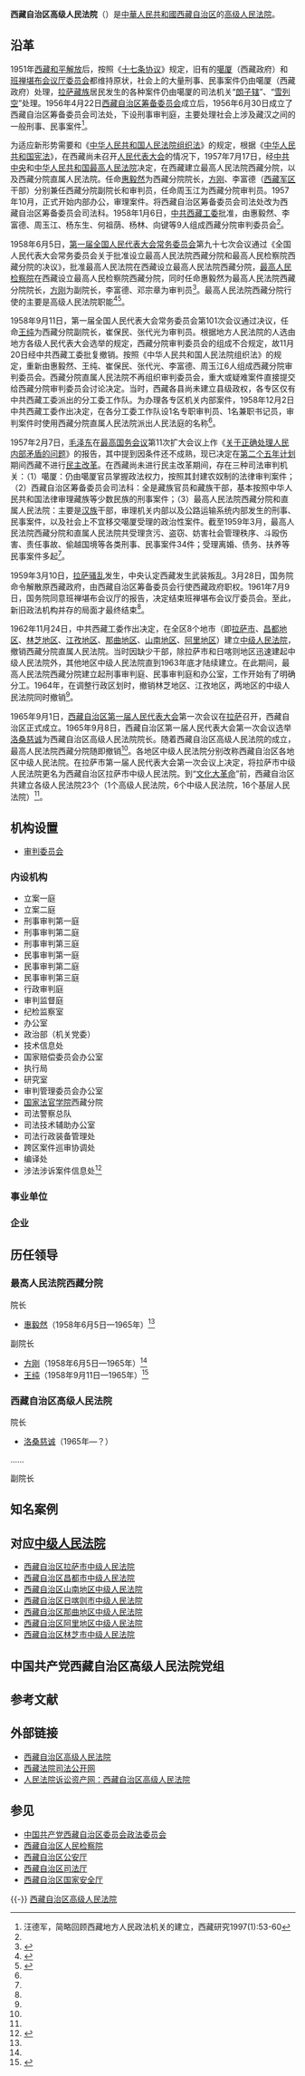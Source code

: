 {{Infobox PRCG
|机构名称=西藏自治区高级人民法院<br>{{lang|bo|བོད་རང་སྐྱོང་ལྗོངས་མཐོ་རིམ་མི་དམངས་ཁྲིམས་ཁང་།}}
|标志1=National Emblem of the People's Republic of China.svg
|职位1=院长
|人员1=[[索达|索达]]
|衔级1=[[二级大法官|二级大法官]]
|上诉法院=[[中华人民共和国最高人民法院|中华人民共和国最高人民法院]]
|业务上级机构=[[中华人民共和国最高人民法院|中华人民共和国最高人民法院]]
|组织上级机构=[[西藏自治区人民代表大会|西藏自治区人民代表大会]]<br>[[西藏自治区人民代表大会常务委员会|西藏自治区人民代表大会常务委员会]]
|中共上级=[[中国共产党西藏自治区委员会|中国共产党西藏自治区委员会]]
|中共本级 = 中国共产党西藏自治区高级人民法院党组
|机构类型=[[高级人民法院|高级人民法院]]
|行政级别=副省级
|授权法源=[[中华人民共和国宪法|中华人民共和国宪法]]
|组织法规=[[中华人民共和国人民法院组织法|中华人民共和国人民法院组织法]]
|地址1=[[西藏自治区|西藏自治区]][[拉萨市|拉萨市]][[城关区_(拉萨市)|城关区]]罗堆西路1号
|网站=西藏自治区高级人民法院
|网址=http://xzcourt.gov.cn/
|成立时间=1965年
|时期1=
|机构1=
|网址     =https://xzgy.chinacourt.gov.cn/index.shtml
}}

'''西藏自治区高级人民法院'''（{{bo|z=བོད་རང་སྐྱོང་ལྗོངས་མཐོ་རིམ་མི་དམངས་ཁྲིམས་ཁང་།}}）是[[中華人民共和國|中華人民共和國]][[西藏自治区|西藏自治区]]的[[高级人民法院|高级人民法院]]。

==沿革==
1951年[[西藏和平解放|西藏和平解放]]后，按照《[[十七条协议|十七条协议]]》规定，旧有的[[噶厦|噶厦]]（西藏政府）和[[班禅堪布会议厅委员会|班禅堪布会议厅委员会]]都维持原状，社会上的大量刑事、民事案件仍由噶厦（西藏政府）处理，[[拉萨|拉萨]][[藏族|藏族]]居民发生的各种案件仍由噶厦的司法机关“[[朗孜厦|朗子辖]]”、“[[雪列空|雪列空]]”处理。1956年4月22日[[西藏自治区筹备委员会|西藏自治区筹备委员会]]成立后，1956年6月30日成立了西藏自治区筹备委员会司法处，下设刑事审判庭，主要处理社会上涉及藏汉之间的一般刑事、民事案件<ref name=wang>汪德军，简略回顾西藏地方人民政法机关的建立，西藏研究1997(1):53-60</ref>。

为适应新形势需要和《[[中华人民共和国人民法院组织法|中华人民共和国人民法院组织法]]》的规定，根据《[[五四宪法|中华人民共和国宪法]]》，在西藏尚未召开[[人民代表大会|人民代表大会]]的情况下，1957年7月17日，经[[中共中央|中共中央]]和[[中华人民共和国最高人民法院|中华人民共和国最高人民法院]]决定，在西藏建立最高人民法院西藏分院，以及西藏分院直属人民法院。任命[[惠毅然|惠毅然]]为西藏分院院长，[[方刚|方刚]]、李富德（[[西藏军区|西藏军区]]干部）分别兼任西藏分院副院长和审判员，任命周玉江为西藏分院审判员。1957年10月，正式开始内部办公，审理案件。将西藏自治区筹备委员会司法处改为西藏自治区筹备委员会司法科。1958年1月6日，[[中共西藏工委|中共西藏工委]]批准，由惠毅然、李富德、周玉江、杨东生、何祖荫、杨林、向键等9人组成西藏分院审判委员会<ref name=wang/>。

1958年6月5日，[[第一届全国人民代表大会常务委员会|第一届全国人民代表大会常务委员会]]第九十七次会议通过《全国人民代表大会常务委员会关于批准设立最高人民法院西藏分院和最高人民检察院西藏分院的决议》，批准最高人民法院在西藏设立最高人民法院西藏分院，[[最高人民检察院|最高人民检察院]]在西藏设立最高人民检察院西藏分院，同时任命惠毅然为最高人民法院西藏分院院长，[[方刚|方刚]]为副院长，李富德、邓宗章为审判员<ref>{{Cite web  |url =http://www.npc.gov.cn/wxzl/gongbao/2000-12/10/content_5004341.htm  |title =全国人民代表大会常务委员会关于批准设立最高人民法院西藏分院和最高人民检察院西藏分院的决议  |author =  |date =2000-12-10  |publisher =中国人大网  |language =  |accessdate =  |quote =  |archive-date =2017-04-10  |archive-url =https://web.archive.org/web/20170410051737/http://www.npc.gov.cn/wxzl/gongbao/2000-12/10/content_5004341.htm  |dead-url =no  }}</ref>。最高人民法院西藏分院行使的主要是高级人民法院职能<ref name=hefan>{{Cite web |url = http://www.hybsl.cn/beijingcankao/beijingfenxi/2015-01-27/50584.html |title = 何帆：最高人民法院大区分院往事 |author =  |date = 2015-01-27 |publisher = 胡耀邦史料信息网 |language =  |accessdate =  |quote =  |archive-date = 2017-04-10 |archive-url = https://web.archive.org/web/20170410050640/http://www.hybsl.cn/beijingcankao/beijingfenxi/2015-01-27/50584.html |dead-url = no }}</ref><ref name=yjwblw>{{Cite web  |url =http://www.npc.gov.cn/wxzl/gongbao/2000-12/06/content_5000547.htm  |title =全国人民代表大会常务委员会任免人员（1958年6月5日）  |author =  |date =2000-12-06  |publisher =中国人大网  |language =  |accessdate =  |quote =  |archive-date =2017-04-10  |archive-url =https://web.archive.org/web/20170410052002/http://www.npc.gov.cn/wxzl/gongbao/2000-12/06/content_5000547.htm  |dead-url =no  }}</ref>。

1958年9月11日，第一届全国人民代表大会常务委员会第101次会议通过决议，任命[[王纯|王纯]]为西藏分院副院长，崔保民、张代光为审判员。根据地方人民法院的人选由地方各级人民代表大会选举的规定，西藏分院审判委员会的组成不合规定，故11月20日经中共西藏工委批复撤销。按照《中华人民共和国人民法院组织法》的规定，重新由惠毅然、王纯、崔保民、张代光、李富德、周玉江6人组成西藏分院审判委员会。西藏分院直属人民法院不再组织审判委员会，重大或疑难案件直接提交给西藏分院审判委员会讨论决定。当时，西藏各县尚未建立县级政权，各专区仅有中共西藏工委派出的分工委工作队。为办理各专区机关内部案件，1958年12月2日中共西藏工委作出决定，在各分工委工作队设1名专职审判员、1名兼职书记员，审判案件时使用西藏分院直属人民法院派出人民法庭的名称<ref name=wang/>。

1957年2月7日，[[毛泽东|毛泽东]]在[[最高国务会议|最高国务会议]]第11次扩大会议上作《[[关于正确处理人民内部矛盾的问题|关于正确处理人民内部矛盾的问题]]》的报告，其中提到因条件还不成熟，现已决定在[[第二个五年计划_(中国)|第二个五年计划]]期间西藏不进行[[民主改革|民主改革]]。在西藏尚未进行民主改革期间，存在三种司法审判机关：（1）噶厦：仍由噶厦官员掌握政法权力，按照其封建农奴制的法律审判案件；（2）西藏自治区筹备委员会司法科：全是藏族官员和藏族干部，基本按照中华人民共和国法律审理藏族等少数民族的刑事案件；（3）最高人民法院西藏分院和直属人民法院：主要是[[汉族|汉族]]干部，审理机关内部以及公路运输系统内部发生的刑事、民事案件，以及社会上不宜移交噶厦受理的政治性案件。截至1959年3月，最高人民法院西藏分院和直属人民法院共受理贪污、盗窃、妨害社会管理秩序、斗殴伤害、责任事故、偷越国境等各类刑事、民事案件34件；受理离婚、债务、扶养等民事案件多起<ref name=wang/>。

1959年3月10日，[[1959年藏区骚乱|拉萨骚乱]]发生，中央认定西藏发生武装叛乱。3月28日，国务院命令解散原西藏政府，由西藏自治区筹备委员会行使西藏政府职权。1961年7月9日，国务院同意班禅堪布会议厅的报告，决定结束班禅堪布会议厅委员会。至此，新旧政法机构并存的局面才最终结束<ref name=wang/>。

1962年11月24日，中共西藏工委作出决定，在全区8个地市（即[[拉萨市|拉萨市]]、[[昌都地区|昌都地区]]、[[林芝地区|林芝地区]]、[[江孜地区|江孜地区]]、[[那曲地区|那曲地区]]、[[山南地区|山南地区]]、[[阿里地区|阿里地区]]）建立[[中级人民法院|中级人民法院]]，撤销西藏分院直属人民法院。当时因缺少干部，除拉萨市和日喀则地区迅速建起中级人民法院外，其他地区中级人民法院直到1963年底才陆续建立。在此期间，最高人民法院西藏分院建立起刑事审判庭、民事审判庭和办公室，工作开始有了明确分工。1964年，在调整行政区划时，撤销林芝地区、江孜地区，两地区的中级人民法院同时撤销<ref name=wang/>。

1965年9月1日，[[西藏自治区人民代表大会|西藏自治区第一届人民代表大会]]第一次会议在[[拉萨|拉萨]]召开，西藏自治区正式成立。1965年9月8日，西藏自治区第一届人民代表大会第一次会议选举[[洛桑慈诚|洛桑慈诚]]为西藏自治区高级人民法院院长。随着西藏自治区高级人民法院的成立，最高人民法院西藏分院随即撤销<ref name=hefan/>。各地区中级人民法院分别改称西藏自治区各地区中级人民法院。在拉萨市第一届人民代表大会第一次会议上决定，将拉萨市中级人民法院更名为西藏自治区拉萨市中级人民法院。到“[[文化大革命|文化大革命]]”前，西藏自治区共建立各级人民法院23个（1个高级人民法院，6个中级人民法院，16个基层人民法院）<ref name=wang/>。

==机构设置==
*[[审判委员会|审判委员会]]
===内设机构===
*立案一庭
*立案二庭
*刑事审判第一庭
*刑事审判第二庭
*刑事审判第三庭
*民事审判第一庭
*民事审判第二庭
*民事审判第三庭
*行政审判庭
*审判监督庭
*纪检监察室
*办公室
*政治部（机关党委）
*技术信息处
*国家赔偿委员会办公室
*执行局
*研究室
*审判管理委员会办公室
*[[国家法官学院|国家法官学院]]西藏分院
*司法警察总队
*司法技术辅助办公室
*司法行政装备管理处
*跨区案件巡审协调处
*编译处
*涉法涉诉案件信息处<ref name=jj>{{Cite web |url = http://xzcourt.gov.cn/sinovel/station/xzfy/fygk/40288a69557c583301557c597de20001/1.html |title = 西藏自治区高级人民法院简介 |author =  |date = 2016-06-23 |publisher = 西藏自治区高级人民法院 |language =  |accessdate =  |quote =  |archive-url = https://web.archive.org/web/20170410132958/http://xzcourt.gov.cn/sinovel/station/xzfy/fygk/40288a69557c583301557c597de20001/1.html |archive-date = 2017-04-10 |dead-url = yes }}</ref>

===事业单位===

===企业===

==历任领导==
===最高人民法院西藏分院===
;院长
*[[惠毅然|惠毅然]]（1958年6月5日—1965年）<ref name=yjwblw/>
;副院长
*[[方刚_(法官)|方刚]]（1958年6月5日—1965年）<ref name=yjwblw/>
*[[王纯_(法官)|王纯]]（1958年9月11日—1965年）<ref>{{Cite web |url = http://www.npc.gov.cn/wxzl/gongbao/1958-09/11/content_1480854.htm |title = 全国人民代表大会常务委员会任免人员（1958年9月11日） |author =  |date = 1958-09-11 |publisher = 中国人大网 |language =  |accessdate =  |quote =  |archive-date = 2017-04-10 |archive-url = https://web.archive.org/web/20170410051709/http://www.npc.gov.cn/wxzl/gongbao/1958-09/11/content_1480854.htm |dead-url = no }}</ref>

===西藏自治区高级人民法院===
;院长
*[[洛桑慈诚|洛桑慈诚]]（1965年—？）
……

;副院长

==知名案例==

== 对应[[中级人民法院|中级人民法院]] ==
* [[西藏自治区拉萨市中级人民法院|西藏自治区拉萨市中级人民法院]]
* [[西藏自治区昌都市中级人民法院|西藏自治区昌都市中级人民法院]]
* [[西藏自治区山南地区中级人民法院|西藏自治区山南地区中级人民法院]]
* [[西藏自治区日喀则市中级人民法院|西藏自治区日喀则市中级人民法院]]
* [[西藏自治区那曲地区中级人民法院|西藏自治区那曲地区中级人民法院]]
* [[西藏自治区阿里地区中级人民法院|西藏自治区阿里地区中级人民法院]]
* [[西藏自治区林芝市中级人民法院|西藏自治区林芝市中级人民法院]]

==中国共产党西藏自治区高级人民法院党组==

==参考文献==
{{Reflist}}

==外部链接== 
*[https://web.archive.org/web/20170410051922/http://xzcourt.gov.cn/ 西藏自治区高级人民法院]
*[http://xzgy.susong51.net 西藏法院司法公开网] {{Wayback|url=http://xzgy.susong51.net/ |date=20201024065630 }}
*[https://web.archive.org/web/20170415104049/http://www.rmfysszc.gov.cn/statichtml/rm_sindex/12449/rm_sindex.shtml 人民法院诉讼资产网：西藏自治区高级人民法院]

==参见==
*[[中国共产党西藏自治区委员会政法委员会|中国共产党西藏自治区委员会政法委员会]]
*[[西藏自治区人民检察院|西藏自治区人民检察院]]
*[[西藏自治区公安厅|西藏自治区公安厅]]
*[[西藏自治区司法厅|西藏自治区司法厅]]
*[[西藏自治区国家安全厅|西藏自治区国家安全厅]]

{{-}}
{{党和国家机构|西藏自治区|level=高级}}
{{中华人民共和国各省级行政区|审判机关}}
{{中华人民共和国法院|地}}
[[category:西藏自治区高级人民法院|]]